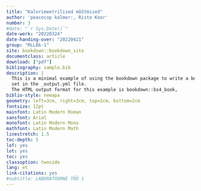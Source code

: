 ```yaml
---
title: "Kalorimeetrilised mõõtmised"
author: 'peacecop kalmer:, Risto Koor'
number: 3
#date: "`r Sys.Date()`"
date-work: "20220324"
date-handing-over: "20220421"
group: "MLLBk-1"
site: bookdown::bookdown_site
documentclass: article
download: ["pdf"]
bibliography: sample.bib
description: |
  This is a minimal example of using the bookdown package to write a book.
  set in the _output.yml file.
  The HTML output format for this example is bookdown::bs4_book,
biblio-style: newapa
geometry: left=3cm, right=3cm, top=2cm, bottom=2cm
fontsize: 12pt
mainfont: Latin Modern Roman
sansfont: Arial
monofont: Latin Modern Mono
mathfont: Latin Modern Math
linestretch: 1.5
toc-depth: 5
lof: yes
lot: yes
toc: yes
classoption: twoside
lang: et
link-citations: yes
#subtitle: LABORATOORNE TÖÖ 1
---
```

